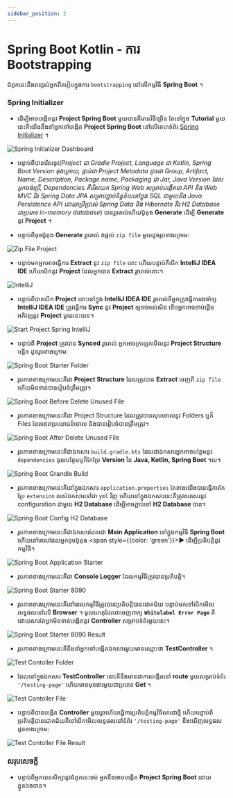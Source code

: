 ```yaml
---
sidebar_position: 2
---
```


# Spring Boot Kotlin - ការ Bootstrapping

ជំពូកនេះនឹងពន្យល់អ្នកពីរបៀបក្នុងការ `bootstrapping` នៅលើកម្មវិធី **Spring Boot** ។

### Spring Initializer

- ដើម្បីអាចបង្កើតនូវ **Project Spring Boot** មួយបានគឺមានវិធីច្រើន តែនៅក្នុង **Tutorial** មួយនេះគឺយើងនឹងនាំអ្នកទៅបង្កើត **Project Spring Boot** នៅលើគេហទំព័រ <a href="https://start.spring.io/" target="_blank">Spring Initializer</a> ។

![Spring Initializer Dashboard](/img/docs/start-spring-io.jpg)

- បន្ទាប់ពីបានរើសនូវ(*Project ជា Gradle Project, Language ជា Kotlin, Spring Boot Version ចុងក្រោយ, ផ្តល់ជា Project Metadata ដូចជា Group, Artifact, Name, Description, Package name, Packaging ជា Jar, Java Version ដែលអ្នកចង់ប្រើ, Dependencies គឺរើសយក Spring Web សម្រាប់បង្កើតជា API និង Web MVC រីឯ Spring Data JPA សម្រាប់ភ្ជាប់ទិន្នន័យនៅក្នុង SQL ជាមួយនឹង Java Persistence API ដោយប្រើប្រាស់ Spring Data និង Hibernate រីឯ H2 Database ជាប្រភេទ in-memory database*) បានរួចរាល់ហើយប៊ូតុង **Generate** ដើម្បី **Generate** នូវ **Project** ។

- បន្ទាប់ពីចុចប៊ូតុង **Generate** រួចរាល់ វាផ្តល់ `zip file` មួយដូចរូបខាងក្រោម:

![Zip File Project](/img/docs/zip-file-project.jpg)

- បន្ទាប់មកអ្នកអាចធ្វើការ **Extract** នូវ `zip file` នោះ ហើយបន្ទាប់គឺបើក **IntelliJ IDEA IDE** ហើយបើកនូវ **Project** ដែលអ្នកបាន **Extract** រួចរាល់នោះ។

![IntelliJ](/img/docs/intellij.jpg)

- បន្ទាប់ពីបានបើក **Project** នោះនៅក្នុង **IntelliJ IDEA IDE** រួចរាល់គឺអ្នកត្រូវធ្វើការរងចាំឲ្យ **IntelliJ IDEA IDE** ត្រូវធ្វើការ **Sync** នូវ **Project** ឲ្យចប់អស់សិន ទើបអ្នកអាចចាប់ផ្តើមអភិវឌ្ឍនូវ **Project** មួយនេះបាន។

![Start Project Spring IntelliJ](/img/docs/start-project-spring-intellij.jpg)

- បន្ទាប់ពី **Project** ត្រូវបាន **Synced** រួចរាល់ អ្នកអាចក្រឡេកមើលនូវ **Project Structure** បន្តិច ដូចរូបខាងក្រោម:

![Spring Boot Starter Folder](/img/docs/springboot-starter-folder.jpg)

- រូបភាពខាងក្រោមនេះគឺជា **Project Structure** ដែលត្រូវបាន **Extract** ចេញពី `zip file` ហើយមិនទាន់បានរៀបចំត្រឹមត្រូវ។​

![Spring Boot Before Delete Unused File](/img/docs/springboot-before-delete-unused-file.jpg)

- រូបភាពខាងក្រោមនេះគឺជា Project Structure ដែលត្រូវបានលុបចោលនូវ Folders ឬក៏ Files ដែលឥតប្រយោជន៍ចោល និងបានរៀបចំបានត្រឹមត្រូវ។

![Spring Boot After Delete Unused File](/img/docs/springboot-after-delete-unused-file.jpg)

- រូបភាពខាងក្រោមនេះគឺជាឯកសារ `build.gradle.kts` ដែលជាឯកសារអ្នកអាចបន្ថែមនូវ `dependencies` ចូលបន្ថែមឬក៏កែប្រែ **Version** នៃ **Java, Kotlin, Spring Boot** ។ល។

![Spring Boot Grandle Build](/img/docs/springboot-grandle-build.jpg)

- រូបភាពខាងក្រោមនេះគឺនៅក្នុងឯកសារ `application.properties` តែខាងយើងបានធ្វើការកែប្រែ `extension` របស់ឯកសារទៅជា `yml` វិញ ហើយនៅក្នុងឯកសារនេះគឺត្រូវសរសេរនូវ configuration ជាមួយ **H2 Database** ដើម្បីអាចភ្ជាប់ទៅ **H2 Database** បាន។

![Spring Boot Config H2 Database](/img/docs/springboot-config-h2-database.jpg)

- រូបភាពខាងក្រោមនេះគឺជាឯកសារដែលជា **Main Application** នៅក្នុងកម្មវិធី **Spring Boot** ហើយនៅពេលដែលអ្នកចុចប៊ូតុង <span style={{color: 'green'}}>▶</span> ដើម្បីប្រតិបត្តិនូវកម្មវិធី។

![Spring Boot Application Starter](/img/docs/springboot-application-starter.jpg)

- រូបភាពខាងក្រោមនេះគឺជា **Console Logger** ដែលកម្មវិធីត្រូវបានប្រតិបត្តិ។

![Spring Boot Starter 8090](/img/docs/springboot-starter-8090.jpg)

- រូបភាពខាងក្រោមនេះគឺនៅពេលកម្មវិធីត្រូវបានប្រតិបត្តិបានជោគជ័យ បន្ទាប់មកទៅបើកមើលលទ្ធផលនៅលើ **Browser** ។ មូលហេតុដែលវាចេញពាក្យ **`Whitelabel Error Page`** គឺដោយសារតែអ្នកមិនទាន់បង្កើតនូវ **Controller** សម្រាប់ទំព័រមួយនេះ។

![Spring Boot Starter 8090 Result](/img/docs/springboot-starter-8090-result.jpg)

- រូបភាពខាងក្រោមនេះគឺនឹងនាំអ្នកទៅបង្កើតឯកសារមួយមានឈ្មោះថា **TestController** ។

![Test Contoller Folder](/img/docs/test-contoller-folder.jpg)

- ដែលនៅក្នុងឯកសារ **TestController** នោះគឺនឹងមានជាការបង្កើតនៅ **route** មួយសម្រាប់ទំព័រ `'/testing-page'` ហើយមានមុខងារមួយជាប្រភេទ **Get** ។

![Test Contoller File](/img/docs/test-contoller-file.jpg)

- បន្ទាប់ពីបានបង្កើត **Controller** មួយរួចហើយធ្វើការប្រតិបត្តិកម្មវិធីសារជាថ្មី ហើយបន្ទាប់ពីប្រតិបត្តិបានជោគជ័យគឺទៅបើកមើលលទ្ធផលនៅទំព័រ `'/testing-page'` នឹងឃើញលទ្ធផលដូចខាងក្រោម:

![Test Contoller File Result](/img/docs/test-contoller-file-result.jpg)

### សរុបសេចក្តី

- បន្ទាប់ពីអ្នកបានសិក្សានូវជំពូកនេះចប់ អ្នកនឹងអាចបង្កើត **Project Spring Boot** ដោយខ្លួនឯងបាន។